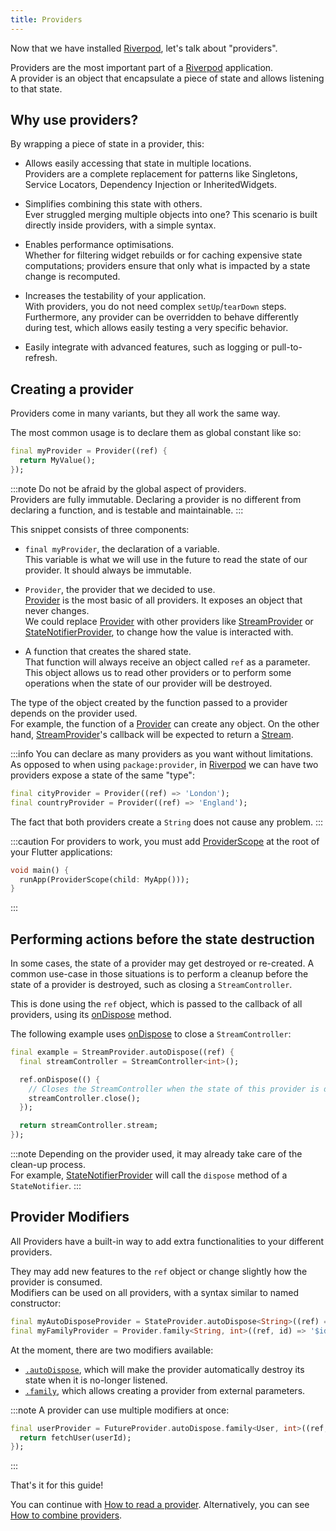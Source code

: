 ```yaml
---
title: Providers
---
```


Now that we have installed [Riverpod], let's talk about "providers".

Providers are the most important part of a [Riverpod] application.  
A provider is an object that encapsulate a piece of state and allows listening
to that state.

## Why use providers?

By wrapping a piece of state in a provider, this:

- Allows easily accessing that state in multiple locations.  
  Providers are a complete replacement for patterns like Singletons,
  Service Locators, Dependency Injection or InheritedWidgets.

- Simplifies combining this state with others.  
  Ever struggled merging multiple objects into one? This scenario is built
  directly inside providers, with a simple syntax.

- Enables performance optimisations.  
  Whether for filtering widget rebuilds or for caching expensive state computations;
  providers ensure that only what is impacted by a state change is recomputed.

- Increases the testability of your application.  
  With providers, you do not need complex `setUp`/`tearDown` steps. Furthermore,
  any provider can be overridden to behave differently during test, which
  allows easily testing a very specific behavior.

- Easily integrate with advanced features, such as logging or pull-to-refresh.

## Creating a provider

Providers come in many variants, but they all work the same way.

The most common usage is to declare them as global constant like so:

```dart
final myProvider = Provider((ref) {
  return MyValue();
});
```

:::note
Do not be afraid by the global aspect of providers.  
Providers are fully immutable. Declaring a provider is no different from declaring
a function, and is testable and maintainable.
:::

This snippet consists of three components:

- `final myProvider`, the declaration of a variable.  
  This variable is what we will use in the future to read the state of our provider.
  It should always be immutable.

- `Provider`, the provider that we decided to use.  
  [Provider] is the most basic of all providers. It exposes an object that never
  changes.  
  We could replace [Provider] with other providers like [StreamProvider] or
  [StateNotifierProvider], to change how the value is interacted with.

- A function that creates the shared state.  
  That function will always receive an object called `ref` as a parameter. This object
  allows us to read other providers or to perform some operations when the state
  of our provider will be destroyed.

The type of the object created by the function passed to a provider depends on
the provider used.  
For example, the function of a [Provider] can create any object.
On the other hand, [StreamProvider]'s callback will be expected to return a [Stream].

:::info
You can declare as many providers as you want without limitations.  
As opposed to when using `package:provider`, in [Riverpod] we can have two
providers expose a state of the same "type":

```dart
final cityProvider = Provider((ref) => 'London');
final countryProvider = Provider((ref) => 'England');
```

The fact that both providers create a `String` does not cause any problem.
:::

:::caution
For providers to work, you must add [ProviderScope] at the root of your
Flutter applications:

```dart
void main() {
  runApp(ProviderScope(child: MyApp()));
}
```

:::

## Performing actions before the state destruction

In some cases, the state of a provider may get destroyed or re-created.
A common use-case in those situations is to perform a cleanup before the state of a provider
is destroyed, such as closing a `StreamController`.

This is done using the `ref` object, which is passed to the callback of all providers, using its [onDispose] method.

The following example uses [onDispose] to close a `StreamController`:

```dart
final example = StreamProvider.autoDispose((ref) {
  final streamController = StreamController<int>();

  ref.onDispose(() {
    // Closes the StreamController when the state of this provider is destroyed.
    streamController.close();
  });

  return streamController.stream;
});
```

:::note
Depending on the provider used, it may already take care of the clean-up process.  
For example, [StateNotifierProvider] will call the `dispose` method of a `StateNotifier`.
:::

## Provider Modifiers

All Providers have a built-in way to add extra functionalities to your different providers.

They may add new features to the `ref` object or change slightly how the provider
is consumed.  
Modifiers can be used on all providers, with a syntax similar to named constructor:

```dart
final myAutoDisposeProvider = StateProvider.autoDispose<String>((ref) => 0);
final myFamilyProvider = Provider.family<String, int>((ref, id) => '$id');
```

At the moment, there are two modifiers available:

- [`.autoDispose`](/docs/concepts/modifiers/auto_dispose), which will make the provider automatically destroy its state
  when it is no-longer listened.
- [`.family`](/docs/concepts/modifiers/family), which allows creating a provider from external parameters.

:::note
A provider can use multiple modifiers at once:

```dart
final userProvider = FutureProvider.autoDispose.family<User, int>((ref, userId) async {
  return fetchUser(userId);
});
```

:::

That's it for this guide!

You can continue with [How to read a provider](/docs/concepts/reading).
Alternatively, you can see [How to combine providers](/docs/concepts/combining_providers).

[get_it]: http://pub.dev/packages/get_it
[inheritedwidget]: https://api.flutter.dev/flutter/widgets/InheritedWidget-class.html
[stream]: https://api.dart.dev/stable/2.8.4/dart-async/Stream-class.html
[ondispose]: https://pub.dev/documentation/riverpod/latest/riverpod/ProviderReference/onDispose.html
[riverpod]: https://github.com/rrousselgit/river_pod
[hooks_riverpod]: https://pub.dev/packages/hooks_riverpod
[flutter_riverpod]: https://pub.dev/packages/flutter_riverpod
[flutter_hooks]: https://github.com/rrousselGit/flutter_hooks
[provider]: https://pub.dev/documentation/riverpod/latest/riverpod/Provider-class.html
[streamprovider]: https://pub.dev/documentation/riverpod/latest/riverpod/StreamProvider-class.html
[statenotifierprovider]: https://pub.dev/documentation/riverpod/latest/riverpod/StateNotifierProvider-class.html
[providerscope]: https://pub.dev/documentationflutter_riverpod/latest/flutter_riverpod/ProviderScope-class.html
